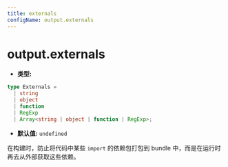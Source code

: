 ```yaml
---
title: externals
configName: output.externals
---
```


# output.externals

- **类型:**

```ts
type Externals =
  | string
  | object
  | function
  | RegExp
  | Array<string | object | function | RegExp>;
```

- **默认值:** `undefined`

在构建时，防止将代码中某些 `import` 的依赖包打包到 bundle 中，而是在运行时再去从外部获取这些依赖。


<RsbuildConig />
